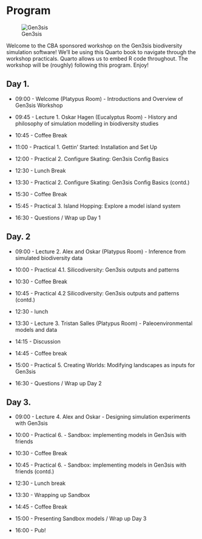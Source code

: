 # Program {.unnumbered}

![Gen3sis](figures/fox.png)

Welcome to the CBA sponsored workshop on the Gen3sis biodiversity simulation software! We'll be using this Quarto book to navigate through the workshop practicals. Quarto allows us to embed R code throughout. The workshop will be (roughly) following this program. Enjoy!

## Day 1. {.unnumbered}

-   09:00 - Welcome (Platypus Room) - Introductions and Overview of Gen3sis Workshop

-   09:45 - Lecture 1. Oskar Hagen (Eucalyptus Room) - History and philosophy of simulation modelling in biodiversity studies

-   10:45 - Coffee Break

-   11:00 - Practical 1. Gettin' Started: Installation and Set Up 

-   12:00 - Practical 2. Configure Skating: Gen3sis Config Basics

-   12:30 - Lunch Break

-   13:30 - Practical 2. Configure Skating: Gen3sis Config Basics (contd.)

-   15:30 - Coffee Break

-   15:45 - Practical 3. Island Hopping: Explore a model island system

-   16:30 - Questions / Wrap up Day 1

## Day. 2 {.unnumbered}

-   09:00 - Lecture 2. Alex and Oskar (Platypus Room) - Inference from simulated biodiversity data

-   10:00 - Practical 4.1. Silicodiversity: Gen3sis outputs and patterns

-   10:30 - Coffee Break

-   10:45 - Practical 4.2 Silicodiversity: Gen3sis outputs and patterns (contd.)

-   12:30 - lunch

-   13:30 - Lecture 3. Tristan Salles (Platypus Room) - Paleoenvironmental models and data

-   14:15 - Discussion

-   14:45 - Coffee break

-   15:00 - Practical 5. Creating Worlds: Modifying landscapes as inputs for Gen3sis

-   16:30 - Questions / Wrap up Day 2

## Day 3. {.unnumbered}

-   09:00 - Lecture 4. Alex and Oskar - Designing simulation experiments with Gen3sis

-   10:00 - Practical 6. - Sandbox: implementing models in Gen3sis with friends

-   10:30 - Coffee Break

-   10:45 - Practical 6. - Sandbox: implementing models in Gen3sis with friends (contd.)

-   12:30 - Lunch break

-   13:30 - Wrapping up Sandbox

-   14:45 - Coffee Break

-   15:00 - Presenting Sandbox models / Wrap up Day 3

-   16:00 - Pub!
